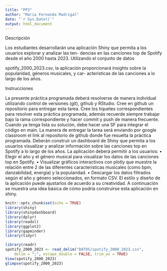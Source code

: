 ```yaml
---
title: "PP3"
author: "Maria Fernanda Madrigal"
date: "`r Sys.Date()`"
output: html_document
---
```


Descripción

Los estudiantes desarrollarán una aplicación Shiny que permita a los usuarios explorar y analizar las ten-
dencias en las canciones top de Spotify desde el año 2000 hasta 2023. Utilizando el conjunto de datos

spotify_2000_2023.csv, la aplicación proporcionará insights sobre la popularidad, géneros musicales, y car-
acterísticas de las canciones a lo largo de los años.

Instrucciones

La presente práctica programada deberá resolverse de manera individual utilizando control de versiones (git),
github y RStudio.
Cree en github un repositorio para entregar esta tarea. Cree los tiquetes correspondientes para resolver esta
práctica programada, además recuerde siempre trabajar bajo la rama correspondiente y hacer commit y push
de manera frecuente. Cuando ya tenga lista su solución, debe hacer una SF para integrar el código en main.
La manera de entregar la tarea será enviando por google classroom el link al repositorio de github donde fue
resuelta la práctica programada.
Deberán construir un dashboard de Shiny que permita a los usuarios visualizar y analizar información sobre
las canciones top en Spotify a lo largo de los años.
La aplicación deberá permitir a los usuarios:
• Elegir el año y el género musical para visualizar los datos de las canciones top en Spotify.
• Visualizar gráficos interactivos con plotly que muestre la relación entre 2 de las diferentes características
musicales (como bpm, danzabilidad, energía) y la popularidad.
• Descargar los datos filtrados según el año y género seleccionados, en formato CSV.
El estilo y diseño de la aplicación puede ajustarlos de acuerdo a su creatividad. A continuación se muestra
una idea básica de cómo podría construirse esta aplicación en shiny.

```r
knitr::opts_chunk$set(echo = TRUE)
library(shiny)
library(shinydashboard)
library(dplyr)
library(readxl)
library(ggplot2)
library(gapminder)
library(tidyr)
```


```r
library(readr)
spotify_2000_2023 <- read_delim("DATOS/spotify_2000_2023.csv", 
    delim = ";", escape_double = FALSE, trim_ws = TRUE)
View(spotify_2000_2023)
glimpse(spotify_2000_2023)
```

```r

```


